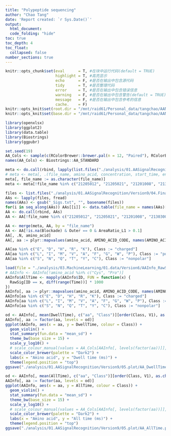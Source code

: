 ```yaml
---
title: "Polypeptide sequencing"
author: "Chao Tang"
date: 'Report created: `r Sys.Date()`'
output: 
  html_document: 
  code_folding: "hide"
toc: true
toc_depth: 4
toc_float: 
  collapsed: false
number_sections: true
---
```


```r
knitr::opts_chunk$set(eval      = T, #在块中运行代码(default = TRUE)
                      highlight = T, #高亮显示
                      echo      = F, #是否在输出中包含源代码
                      tidy      = T, #是否整理代码
                      error     = T, #是否在输出中包含错误信息
                      warning   = F, #是否在输出中包含警告(default = TRUE)
                      message   = F, #是否在输出中包含参考的信息
                      cache.    = F)
knitr::opts_knit$set(root.dir = "/mnt/raid61/Personal_data/tangchao/AANanopore")
knitr::opts_knit$set(base.dir = "/mnt/raid61/Personal_data/tangchao/AANanopore")
```

```r
library(openxlsx)
library(ggplot2)
library(data.table)
library(Biostrings)
library(ggpubr)
```

```r
set.seed(19)
AA_Cols <- sample(c(RColorBrewer::brewer.pal(n = 12, "Paired"), RColorBrewer::brewer.pal(n = 8, "Dark2")), 20)
names(AA_Cols) <- Biostrings::AA_STANDARD
```

```r
meta <- do.call(rbind, lapply(list.files("./analysis/01.AASignalRecognition/Version9/02.RangesL0L1/", ".txt", full.names = TRUE, recursive = T), fread))
# meta <- meta[, .(file_name, amino_acid, concentration, start_time, end_time, TimeRatio)]
meta[, file_name := as.character(file_name)]
meta <- meta[!file_name %in% c("21205012", "21205021", "21201008", "21303003")]

files <- list.files("./analysis/01.AASignalRecognition/Version9/04.FinalSignal", pattern = "_Sigs.txt", recursive = TRUE, full.names = T)
AAs <- lapply(files, fread)
names(AAs) <- gsub("_Sigs.txt", "", basename(files))
for(i in seq_along(AAs)) AAs[[i]] <- data.table(file_name = names(AAs)[i], AAs[[i]])
AA <- do.call(rbind, AAs)
AA <- AA[!file_name %in% c("21205012", "21205021", "21201008", "21303003")]

AA <- merge(meta, AA, by = "file_name")
AA <- AA[!is.na(Blockade) & Outer == 0 & AreaRatio_L1 > 0.1]
AA[, .N, amino_acid]
AA[, aa := plyr::mapvalues(amino_acid, AMINO_ACID_CODE, names(AMINO_ACID_CODE))]

AA[aa %in% c("E", "D", "H", "R", "K"), Class := "charged"]
AA[aa %in% c("L", "I", "M", "V", "A", "F", "G", "W", "P"), Class := "polar"]
AA[aa %in% c("S", "N", "Q", "T", "Y", "C"), Class := "nonpolar"]
```

```r
load(file = "./analysis/03.MachineLearning/01.data/Version6/AAInfo_RawSig.RData")
# AAInfo <- AAInfo[!amino_acid %in% c("Cys", "Pro")]
AAInfo$AllTime <- mapply(AAInfo$ID, FUN = function(x) {
  RawSig[ID == x, diff(range(Time))] * 1000
})
AAInfo[, aa := plyr::mapvalues(amino_acid, AMINO_ACID_CODE, names(AMINO_ACID_CODE))]
AAInfo[aa %in% c("E", "D", "H", "R", "K"), Class := "charged"]
AAInfo[aa %in% c("L", "I", "M", "V", "A", "F", "G", "W", "P"), Class := "polar"]
AAInfo[aa %in% c("S", "N", "Q", "T", "Y", "C"), Class := "nonpolar"]
```


```r
od <- AAInfo[, mean(DwellTime), c("aa", "Class")][order(Class, V1), as.character(aa)]
AAInfo[, aa := factor(aa, levels = od)]
ggplot(AAInfo, aes(x = aa, y = DwellTime, colour = Class)) + 
  geom_violin() +
  stat_summary(fun.data = "mean_sd") + 
  theme_bw(base_size = 15) + 
  scale_y_log10() + 
  # scale_colour_manual(values = AA_Cols[AAInfo[, levels(factor(aa))]], guide = "none") + 
  scale_color_brewer(palette = "Dark2") +
  labs(x = "Amino acid", y = "Dwell time (ms)") + 
  theme(legend.position = "top")
ggsave("./analysis/01.AASignalRecognition/Version9/05.plot/AA_DwellTime.pdf", width = 5, height = 3.5)
```

```r
od <- AAInfo[, mean(AllTime), c("aa", "Class")][order(Class, V1), as.character(aa)]
AAInfo[, aa := factor(aa, levels = od)]
ggplot(AAInfo, aes(x = aa, y = AllTime, colour = Class)) + 
  geom_violin() +
  stat_summary(fun.data = "mean_sd") + 
  theme_bw(base_size = 15) + 
  scale_y_log10() + 
  # scale_colour_manual(values = AA_Cols[AAInfo[, levels(factor(aa))]], guide = "none") + 
  scale_color_brewer(palette = "Dark2") +
  labs(x = "Amino acid", y = "All time (ms)") + 
  theme(legend.position = "top")
ggsave("./analysis/01.AASignalRecognition/Version9/05.plot/AA_AllTime.pdf", width = 5, height = 3.5)
```

